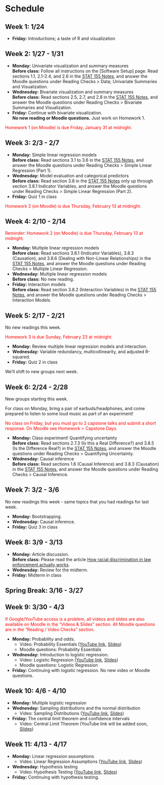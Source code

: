 # Schedule {-}

## Week 1: 1/24 {-}

- **Friday:** Introductions; a taste of R and visualization

## Week 2: 1/27 - 1/31 {-}

- **Monday:** Univariate visualization and summary measures    
    **Before class:** Follow all instructions on the [Software Setup] page. Read sections 1.1, 2.1-2.4, and 2.6 in the [STAT 155 Notes](https://bcheggeseth.github.io/Stat155Notes/index.html), and answer the Moodle questions under Reading Checks > Data; Univariate Summaries and Visualization.
- **Wednesday:** Bivariate visualization and summary measures    
    **Before class:** Read sections 2.5, 2.7, and 2.8 in the [STAT 155 Notes](https://bcheggeseth.github.io/Stat155Notes/index.html), and answer the Moodle questions under Reading Checks > Bivariate Summaries and Visualization.
- **Friday:** Continue with bivariate visualization.    
    **No new reading or Moodle questions.** Just work on Homework 1.

<span style="color:red">
Homework 1 (on Moodle) is due Friday, January 31 at midnight.
</span>

## Week 3: 2/3 - 2/7 {-}

- **Monday:** Simple linear regression models    
    **Before class:** Read sections 3.1 to 3.6 in the [STAT 155 Notes](https://bcheggeseth.github.io/Stat155Notes/index.html), and answer the Moodle questions under Reading Checks > Simple Linear Regression (Part 1).
- **Wednesday:** Model evaluation and categorical predictors    
    **Before class:** Read section 3.8 in the [STAT 155 Notes](https://bcheggeseth.github.io/Stat155Notes/index.html) only up through section 3.8.1 Indicator Variables, and answer the Moodle questions under Reading Checks > Simple Linear Regression (Part 2).
- **Friday:** Quiz 1 in class

<span style="color:red">
Homework 2 (on Moodle) is due Thursday, February 13 at midnight.
</span>

## Week 4: 2/10 - 2/14 {-}

<span style="color:red">
Reminder: Homework 2 (on Moodle) is due Thursday, February 13 at midnight.
</span>

- **Monday:** Multiple linear regression models    
    **Before class:** Read sections 3.8.1 (Indicator Variables), 3.8.3 (Causation), and 3.8.6 (Dealing with Non-Linear Relationships) in the [STAT 155 Notes](https://bcheggeseth.github.io/Stat155Notes/index.html), and answer the Moodle questions under Reading Checks > Multiple Linear Regression.
- **Wednesday:** Multiple linear regression models    
    **Before class:** No new reading.
- **Friday:** Interaction models    
    **Before class:** Read section 3.8.2 (Interaction Variables) in the [STAT 155 Notes](https://bcheggeseth.github.io/Stat155Notes/index.html), and answer the Moodle questions under Reading Checks > Interaction Models.

## Week 5: 2/17 - 2/21 {-}

No new readings this week.

<span style="color:red">
Homework 3 is due Sunday, February 23 at midnight.
</span>

- **Monday:** Review multiple linear regression models and interaction.
- **Wednesday:** Variable redundancy, multicollinearity, and adjusted R-squared.
- **Friday:** Quiz 2 in class

We'll shift to new groups next week.

## Week 6: 2/24 - 2/28 {-}

New groups starting this week.

For class on Monday, bring a pair of earbuds/headphones, and come prepared to listen to some loud music as part of an experiment!

<span style="color:red">
No class on Friday, but you must go to 2 capstone talks and submit a short response. On Moodle see Homework > Capstone Days.
</span>

- **Monday:** Class experiment! Quantifying uncertainty    
    **Before class:** Read sections 2.7.3 (Is this a Real Difference?) and 3.8.5 (Is the Difference Real?) in the [STAT 155 Notes](https://bcheggeseth.github.io/Stat155Notes/index.html), and answer the Moodle questions under Reading Checks > Quantifying Uncertainty.
- **Wednesday:** Causal inference    
    **Before class:** Read sections 1.6 (Causal Inference) and 3.8.3 (Causation) in the [STAT 155 Notes](https://bcheggeseth.github.io/Stat155Notes/index.html), and answer the Moodle questions under Reading Checks > Causal Inference.

## Week 7: 3/2 - 3/6 {-}

No new readings this week - same topics that you had readings for last week.

- **Monday:** Bootstrapping.
- **Wednesday:** Causal inference.
- **Friday:** Quiz 3 in class

## Week 8: 3/9 - 3/13 {-}

- **Monday:** Article discussion.    
    **Before class:** Please read the article [How racial discrimination in law enforcement actually works](https://www.vox.com/2014/12/1/7311417/race-law-controls).
- **Wednesday:** Review for the midterm.
- **Friday:** Midterm in class

## Spring Break: 3/16 - 3/27 {-}

## Week 9: 3/30 - 4/3 {-}

<span style="color:red">
If Google/YouTube access is a problem, all videos and slides are also available on Moodle in the "Videos & Slides" section. All Moodle questions are in the "Reading / Video Checks" section.
</span>

- **Monday:** Probability and odds.    
    - Video: Probability Essentials ([YouTube link](https://youtu.be/O0voTrgOtQw), [Slides](https://drive.google.com/file/d/1gSOEzbvQKJBf9ozJGdowaVPLNFh-XdUC/view?usp=sharing))
    - Moodle questions: Probability Essentials
- **Wednesday:** Introduction to logistic regression.    
    - Video: Logistic Regression ([YouTube link](https://youtu.be/yi7I2vmxbiQ), [Slides](https://drive.google.com/file/d/1o5WwSnShEazkV_HTWtOCeK4W0snrsep3/view?usp=sharing))
    - Moodle questions: Logistic Regression
- **Friday:** Continuing with logistic regression. No new video or Moodle questions.

## Week 10: 4/6 - 4/10 {-}

- **Monday:** Multiple logistic regression
- **Wednesday:** Sampling distributions and the normal distribution
    - Video: Sampling Distributions ([YouTube link](https://youtu.be/hR3h7VGA3Sc), [Slides](https://drive.google.com/file/d/1HRij3BtATblO9uzeoxGHyirI0b3zzu9D/view?usp=sharing))
- **Friday:** The central limit theorem and confidence intervals
    - Video: Central Limit Theorem (YouTube link will be added soon, [Slides](https://drive.google.com/file/d/1E4ARLYbdq_YAX8vK28KenAH1mbL3W0wm/view?usp=sharing))

## Week 11: 4/13 - 4/17 {-}

- **Monday:** Linear regression assumptions
    - Video: Linear Regression Assumptions ([YouTube link](https://youtu.be/FFxUbXRuufM), [Slides](https://drive.google.com/file/d/1sXhuyKUHbKJlFtrNBgN2xLw1bu4mUplz/view?usp=sharing))
- **Wednesday:** Hypothesis testing
    - Video: Hypothesis Testing ([YouTube link](https://youtu.be/lwk_-mmfJc8), [Slides](https://drive.google.com/file/d/18zXB3yBCXjASiElfx9ojOVX9M9vpUsUd/view?usp=sharing))
- **Friday:** Continuing with hypothesis testing.


